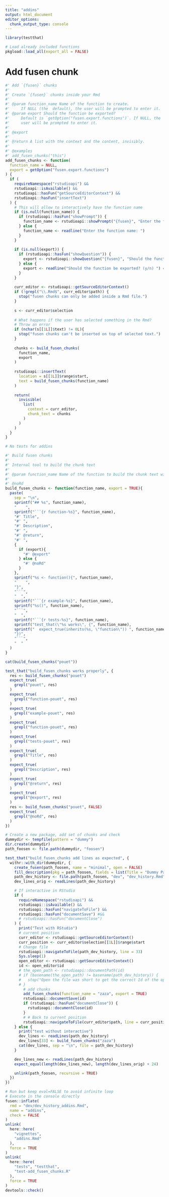 ```yaml
---
title: "addins"
output: html_document
editor_options: 
  chunk_output_type: console
---
```


```r
library(testthat)
```

```r
# Load already included functions
pkgload::load_all(export_all = FALSE)
```

# Add fusen chunk

```r
#' Add `{fusen}` chunks
#' 
#' Create `{fusen}` chunks inside your Rmd
#'
#' @param function_name Name of the function to create. 
#'     If NULL (the  default), the user will be prompted to enter it.
#' @param export Should the function be exported? 
#'     Default is `getOption("fusen.export.functions")`. If NULL, the 
#'     user will be prompted to enter it. 
#'
#' @export
#'
#' @return A list with the context and the content, invisibly.
#' 
#' @examples
#' add_fusen_chunks("this")
add_fusen_chunks <- function(
  function_name = NULL, 
  export = getOption("fusen.export.functions")
) {
  if (
    requireNamespace("rstudioapi") &&
    rstudioapi::isAvailable() &&
    rstudioapi::hasFun("getSourceEditorContext") &&
    rstudioapi::hasFun("insertText")
  ) {
    # This will allow to interactively have the function name
    if (is.null(function_name)) {
      if (rstudioapi::hasFun("showPrompt")) {
        function_name <- rstudioapi::showPrompt("{fusen}", "Enter the function name")
      } else {
        function_name <- readline("Enter the function name: ")
      }
    }
    
    if (is.null(export)) {
      if (rstudioapi::hasFun("showQuestion")) {
        export <- rstudioapi::showQuestion("{fusen}", "Should the function be exported?", ok = "yes", cancel = "no")
      } else {
        export <- readline("Should the function be exported? (y/n) ") == "y"
      }
    }
    
    curr_editor <- rstudioapi::getSourceEditorContext()
    if (!grepl("\\.Rmd$", curr_editor$path)) {
      stop("fusen chunks can only be added inside a Rmd file.")
    }
    
    s <- curr_editor$selection
    
    # What happens if the user has selected something in the Rmd?
    # Throw an error
    if (nchar(s[[1L]]$text) != 0L){
      stop("fusen chunks can't be inserted on top of selected text.")
    }
    
    chunks <- build_fusen_chunks(
      function_name, 
      export
    )
    
    rstudioapi::insertText(
      location = s[[1L]]$range$start, 
      text = build_fusen_chunks(function_name)
    )
    
    return(
      invisible(
        list(
          context = curr_editor, 
          chunk_text = chunks
        )
      )
    )
  }
}

```

```r
# No tests for addins
```

```r
#' Build fusen chunks
#' 
#' Internal tool to build the chunk text
#'
#' @param function_name Name of the function to build the chunk text with
#'
#' @noRd
build_fusen_chunks <- function(function_name, export = TRUE){
  paste(
    sep = "\n",
    sprintf("## %s", function_name),
    "    ",
    sprintf("```{r function-%s}", function_name),
    "#' Title",
    "#' ",
    "#' Description",
    "#' ",
    "#' @return",
    "#' ",
    {
      if (export){
        "#' @export"
      } else {
        "#' @noRd"
      }
    },
    sprintf("%s <- function(){", function_name),
    "    ",
    "}",
    "```",
    "  ",
    sprintf("```{r example-%s}", function_name),
    sprintf("%s()", function_name),
    "```",
    "  ",
    sprintf("```{r tests-%s}", function_name),
    sprintf("test_that(\"%s works\", {", function_name),
    sprintf("  expect_true(inherits(%s, \"function\")) ", function_name),
    "})",
    "```",
    "  "
  )
}
```

```r
cat(build_fusen_chunks("pouet"))
```

```r
test_that("build_fusen_chunks works properly", {
  res <- build_fusen_chunks("pouet")
  expect_true(
    grepl("pouet", res)
  )
  expect_true(
    grepl("function-pouet", res)
  )
  expect_true(
    grepl("example-pouet", res)
  )
  expect_true(
    grepl("function-pouet", res)
  )
  expect_true(
    grepl("tests-pouet", res)
  )
  expect_true(
    grepl("Title", res)
  )
  expect_true(
    grepl("Description", res)
  )
  expect_true(
    grepl("@return", res)
  )
  expect_true(
    grepl("@export", res)
  )
  res <- build_fusen_chunks("pouet", FALSE)
  expect_true(
    grepl("@noRd", res)
  )
})

# Create a new package, add set of chunks and check
dummydir <- tempfile(pattern = "dummy")
dir.create(dummydir)
path_foosen <- file.path(dummydir, "foosen")

test_that("build_fusen_chunks add lines as expected", {
  withr::with_dir(dummydir, {
    create_fusen(path_foosen, name = "minimal", open = FALSE)
    fill_description(pkg = path_foosen, fields = list(Title = "Dummy Package"))
    path_dev_history <- file.path(path_foosen, "dev", "dev_history.Rmd")
    dev_lines_orig <- readLines(path_dev_history)

    # If interactive in RStudio
    if (
      requireNamespace("rstudioapi") &&
      rstudioapi::isAvailable() &&
      rstudioapi::hasFun("navigateToFile") &&
      rstudioapi::hasFun("documentSave") #&&
      # rstudioapi::hasFun("documentClose")
    ) {
      print("Test with RStudio")
      # current position
      curr_editor <- rstudioapi::getSourceEditorContext()
      curr_position <- curr_editor$selection[[1L]]$range$start
      # Change file
      rstudioapi::navigateToFile(path_dev_history, line = 33)
      Sys.sleep(1)
      open_editor <- rstudioapi::getSourceEditorContext()
      id <- open_editor$id
      # the_open_path <- rstudioapi::documentPath(id)
      # if (basename(the_open_path) != basename(path_dev_history)) {
      #   stop("Open the file was short to get the correct Id of the opened file")
      # }
        # add chunks
        add_fusen_chunks(function_name = "zaza", export = TRUE)
        rstudioapi::documentSave(id)
        if (rstudioapi::hasFun("documentClose")) {
          rstudioapi::documentClose(id)
        }
        # # Back to current position
        rstudioapi::navigateToFile(curr_editor$path, line = curr_position[1])
    } else {
      print("test without interactive")
      dev_lines <- readLines(path_dev_history)
      dev_lines[33] <- build_fusen_chunks("zaza")
      cat(dev_lines, sep = "\n", file = path_dev_history)
    }

    dev_lines_new <- readLines(path_dev_history)
    expect_equal(length(dev_lines_new), length(dev_lines_orig) + 24)

    unlink(path_foosen, recursive = TRUE)
  })
})
```


```r
# Run but keep eval=FALSE to avoid infinite loop
# Execute in the console directly
fusen::inflate(
  rmd = "dev/dev_history_addins.Rmd", 
  name = "addins", 
  check = FALSE
)
unlink(
  here::here(
    "vignettes", 
    "addins.Rmd"
  ),
  force = TRUE
)
unlink(
  here::here(
    "tests", "testthat", 
    "test-add_fusen_chunks.R"
  ),
  force = TRUE
)
devtools::check()
```

<!-- # Inflate your package -->

<!-- You're one inflate from paper to box. -->
<!-- Build your package from this very Rmd using `fusen::inflate()` -->

<!-- - Verify your `"DESCRIPTION"` file has been updated -->
<!-- - Verify your function is in `"R/"` directory -->
<!-- - Verify your test is in `"tests/testthat/"` directory -->
<!-- - Verify this Rmd appears in `"vignettes/"` directory -->
